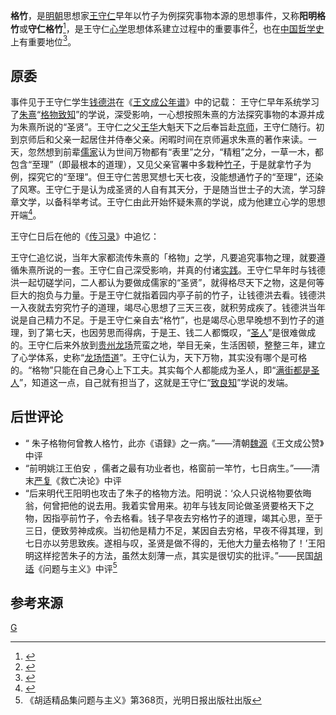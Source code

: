 '''格竹'''，是[[明朝|明朝]]思想家[[王守仁|王守仁]]早年以竹子为例探究事物本源的思想事件，又称'''阳明格竹'''或'''守仁格竹'''<ref >{{cite web |url=http://www.qidian.com.tw/books/1058986/articles/21749981 |title=關于“守仁格竹”典故的介紹 |publisher=起点中文 |access-date=2016-01-20 |archive-url=https://web.archive.org/web/20170305004509/http://www.qidian.com.tw/books/1058986/articles/21749981 |archive-date=2017-03-05 |dead-url=yes }}</ref>，是王守仁[[心学|心学]]思想体系建立过程中的重要事件<ref>{{cite web|url=http://xiaoshuo.360.cn/pchapter/LdSkDBOzM3v6Pj.html|title=守仁格竹，大师起步|date=1970-01-01|access-date=2016-01-20|archive-date=2017-03-05|archive-url=https://web.archive.org/web/20170305001806/http://xiaoshuo.360.cn/pchapter/LdSkDBOzM3v6Pj.html|dead-url=yes}}</ref>，也在[[中国哲学史|中国哲学史]]上有重要地位<ref >{{cite web |url=http://cssn.cn/zhx/201506/t20150629_2052336.shtml |title=阳明格竹：中国古代认识论史上的一桩公案 |publisher=中国社会科学网 |author=薛富兴 |date=2015年6月29日 |access-date=2016年1月20日 |archive-date=2017年3月5日 |archive-url=https://web.archive.org/web/20170305003030/http://cssn.cn/zhx/201506/t20150629_2052336.shtml |dead-url=no }}</ref>。

==原委==

事件见于王守仁学生[[钱德洪|钱德洪]]在《[[王文成公年谱|王文成公年谱]]》中的记载：
{{squote|1=
五年壬子，先生二十一岁，在越。<br>……是年为宋儒格物之学。先生始侍龙山公于京师，遍求考亭遗书读之，一日思先儒谓“众物必有表里精粗，一草一木，皆涵至理。” <br>官署中多竹，即取竹格之，深思其理不得，遂遇疾；先生自委圣贤有分，乃随世就辞章之学。
}}
王守仁早年系统学习了[[朱熹|朱熹]]“[[格物致知|格物致知]]”的学说，深受影响，一心想按照朱熹的方法探究事物的本源并成为朱熹所说的“圣贤”。王守仁之父[[王华_(明朝)|王华]]大魁天下之后奉旨赴[[京师|京师]]，王守仁随行。初到京师后和父亲一起居住并侍奉父亲。闲暇时间在京师遍求朱熹的著作来读。一天，忽然想到前辈[[儒家|儒家]]认为世间万物都有“表里”之分，“精粗”之分，一草一木，都包含“至理”（即最根本的道理），又见父亲官署中多栽种[[竹子|竹子]]，于是就拿竹子为例，探究它的“至理”。但王守仁苦思冥想七天七夜，没能想通竹子的“至理”，还染了风寒。王守仁于是认为成圣贤的人自有其天分，于是随当世士子的大流，学习辞章文学，以备科举考试。王守仁由此开始怀疑朱熹的学说，成为他建立心学的思想开端<ref >{{cite web |url=http://www.ica.org.cn/nlb/content.aspx?nodeid=386&page=ContentPage&contentid=5031&tohtml=false |title=守仁格竹 |publisher=国际儒学网 |date=2014-05-23 |access-date=2016-01-20 |archive-date=2021-05-12 |archive-url=https://web.archive.org/web/20210512155845/http://www.ica.org.cn/nlb/content.aspx?nodeid=386&page=ContentPage&contentid=5031&tohtml=false |dead-url=no }}</ref>。

王守仁日后在他的《[[传习录|传习录]]》中追忆：
{{squote|1=
众人只说「格物」要依晦翁，何曾把他的说去用！我著实曾用来。初年与钱友同论做圣贤要格天下之物，如今安得这等大的力量：因指亭前竹子，令去看。钱子早夜去穷格竹子的道理，竭其心思至于三日，便致劳神成疾。当初说他这是精力不足， 某因自去格，早夜不得其理，到七日，亦以劳思致疾，遂相与叹圣贤是做不得的他大力量去格物了。及在夷中三年，颇见得此意思，方知天下之物本无可格者；其格物之功，只在身心上做；决然以圣人为人人可到，便自有担当了。这里意思，却要说与诸公知道。
}}

王守仁追忆说，当年大家都流传朱熹的「格物」之学，凡要追究事物之理，就要遵循朱熹所说的一套。王守仁自己深受影响，并真的付诸[[实践|实践]]。王守仁早年时与钱德洪一起切磋学问，二人都认为要做成儒家的“圣贤”，就得格尽天下之物，这是何等巨大的抱负与力量。于是王守仁就指着园内亭子前的竹子，让钱德洪去看。钱德洪一入夜就去穷究竹子的道理，竭尽心思想了三天三夜，就积劳成疾了。钱德洪当年说是自己精力不足。于是王守仁亲自去“格竹”，也是竭尽心思早晚想不到竹子的道理，到了第七天，也因劳思而得病，于是王、钱二人都慨叹，“[[圣人|圣人]]”是很难做成的。王守仁后来外放到[[贵州|贵州]][[龙场|龙场]]荒蛮之地，举目无亲，生活困顿，整整三年，建立了心学体系，史称“[[龙场悟道|龙场悟道]]”。王守仁认为，天下万物，其实没有哪个是可格的。“格物”只能在自己身心上下工夫。其实每个人都能成为圣人，即“[[满街都是圣人|满街都是圣人]]”，知道这一点，自己就有担当了，这就是王守仁“[[致良知|致良知]]”学说的发端。

==后世评论==
* “ 朱子格物何曾教人格竹，此亦《语録》之一病。”——清朝[[魏源|魏源]]《王文成公赞》中评
* “前明姚江王伯安 ，儒者之最有功业者也，格窗前一竿竹，七日病生。”——清末[[严复|严复]]《救亡决论》中评
* “后来明代王阳明也攻击了朱子的格物方法。阳明说：‘众人只说格物要依晦翁，何曾把他的说去用。我着实曾用来。初年与钱友同论做圣贤要格天下之物，因指亭前竹子，令去格看。钱子早夜去穷格竹子的道理，竭其心思，至于三日，便致劳神成疾。当初他是精力不足，某因自去穷格，早夜不得其理，到七日亦以劳思致疾。遂相与叹，圣贤是做不得的，无他大力量去格物了！’王阳明这样挖苦朱子的方法，虽然太刻薄一点，其实是很切实的批评。”——民国[[胡适|胡适]]《问题与主义》中评<ref>《胡适精品集问题与主义》第368页，光明日报出版社出版</ref>

==参考来源==
{{reflist|2}}
{{王阳明}}
[[Category:王守仁|G]]
